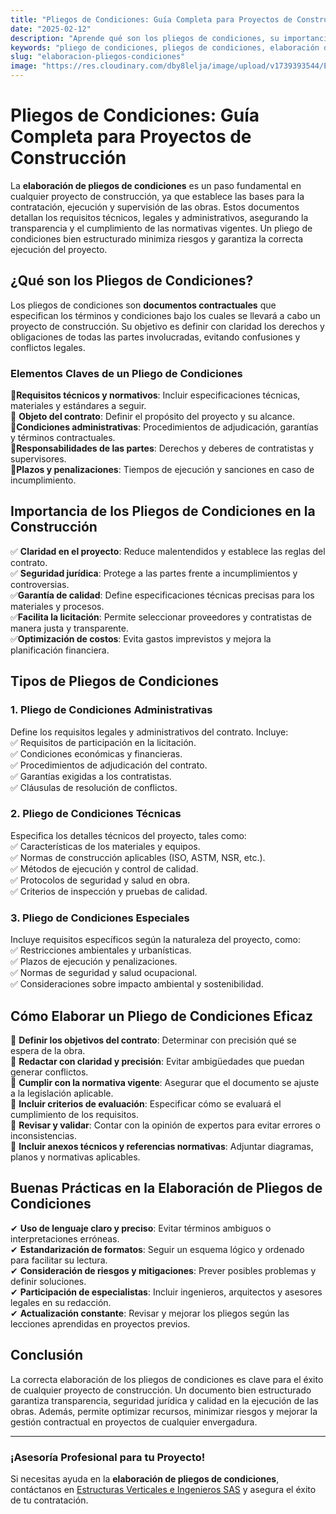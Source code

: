 ```yaml
---
title: "Pliegos de Condiciones: Guía Completa para Proyectos de Construcción"
date: "2025-02-12"
description: "Aprende qué son los pliegos de condiciones, su importancia en proyectos de construcción y cómo elaborarlos correctamente."
keywords: "pliego de condiciones, pliegos de condiciones, elaboración de pliegos, documentos contractuales, especificaciones técnicas, licitaciones, contratación de obras, construcción, pliego de condiciones en Bogotá, pliegos de condiciones en Girardot e Ibagué"
slug: "elaboracion-pliegos-condiciones"
image: "https://res.cloudinary.com/dby8lelja/image/upload/v1739393544/Estructuras%20Verticales%20e%20Ingenieros%20SAS/Imagenes%20Blog/Elaboracion_pliegos_de_condiciones_vn5pok.webp"
---
```


# Pliegos de Condiciones: Guía Completa para Proyectos de Construcción

La **elaboración de pliegos de condiciones** es un paso fundamental en cualquier proyecto de construcción, ya que establece las bases para la contratación, ejecución y supervisión de las obras. Estos documentos detallan los requisitos técnicos, legales y administrativos, asegurando la transparencia y el cumplimiento de las normativas vigentes. Un pliego de condiciones bien estructurado minimiza riesgos y garantiza la correcta ejecución del proyecto.

## ¿Qué son los Pliegos de Condiciones?  

Los pliegos de condiciones son **documentos contractuales** que especifican los términos y condiciones bajo los cuales se llevará a cabo un proyecto de construcción. Su objetivo es definir con claridad los derechos y obligaciones de todas las partes involucradas, evitando confusiones y conflictos legales. 

### Elementos Claves de un Pliego de Condiciones  

🔹**Requisitos técnicos y normativos**: Incluir especificaciones técnicas, materiales y estándares a seguir.  
🔹 **Objeto del contrato**: Definir el propósito del proyecto y su alcance.  
🔹**Condiciones administrativas**: Procedimientos de adjudicación, garantías y términos contractuales.  
🔹**Responsabilidades de las partes**: Derechos y deberes de contratistas y supervisores.  
🔹**Plazos y penalizaciones**: Tiempos de ejecución y sanciones en caso de incumplimiento.  

## Importancia de los Pliegos de Condiciones en la Construcción  

✅ **Claridad en el proyecto**: Reduce malentendidos y establece las reglas del contrato.  
✅ **Seguridad jurídica**: Protege a las partes frente a incumplimientos y controversias.  
✅**Garantía de calidad**: Define especificaciones técnicas precisas para los materiales y procesos.  
✅**Facilita la licitación**: Permite seleccionar proveedores y contratistas de manera justa y transparente.  
✅**Optimización de costos**: Evita gastos imprevistos y mejora la planificación financiera.  

## Tipos de Pliegos de Condiciones  

### 1. Pliego de Condiciones Administrativas  
Define los requisitos legales y administrativos del contrato. Incluye:  
✅ Requisitos de participación en la licitación.  
✅ Condiciones económicas y financieras.  
✅ Procedimientos de adjudicación del contrato.  
✅ Garantías exigidas a los contratistas.  
✅ Cláusulas de resolución de conflictos.  

### 2. Pliego de Condiciones Técnicas  
Especifica los detalles técnicos del proyecto, tales como:  
✅ Características de los materiales y equipos.  
✅ Normas de construcción aplicables (ISO, ASTM, NSR, etc.).  
✅ Métodos de ejecución y control de calidad.  
✅ Protocolos de seguridad y salud en obra.  
✅ Criterios de inspección y pruebas de calidad.  

### 3. Pliego de Condiciones Especiales  
Incluye requisitos específicos según la naturaleza del proyecto, como:  
✅ Restricciones ambientales y urbanísticas.  
✅ Plazos de ejecución y penalizaciones.  
✅ Normas de seguridad y salud ocupacional.  
✅ Consideraciones sobre impacto ambiental y sostenibilidad.  

## Cómo Elaborar un Pliego de Condiciones Eficaz  

📌 **Definir los objetivos del contrato**: Determinar con precisión qué se espera de la obra.  
📌 **Redactar con claridad y precisión**: Evitar ambigüedades que puedan generar conflictos.  
📌 **Cumplir con la normativa vigente**: Asegurar que el documento se ajuste a la legislación aplicable.  
📌 **Incluir criterios de evaluación**: Especificar cómo se evaluará el cumplimiento de los requisitos.  
📌 **Revisar y validar**: Contar con la opinión de expertos para evitar errores o inconsistencias.  
📌 **Incluir anexos técnicos y referencias normativas**: Adjuntar diagramas, planos y normativas aplicables.  

## Buenas Prácticas en la Elaboración de Pliegos de Condiciones  

✔ **Uso de lenguaje claro y preciso**: Evitar términos ambiguos o interpretaciones erróneas.  
✔ **Estandarización de formatos**: Seguir un esquema lógico y ordenado para facilitar su lectura.  
✔ **Consideración de riesgos y mitigaciones**: Prever posibles problemas y definir soluciones.  
✔ **Participación de especialistas**: Incluir ingenieros, arquitectos y asesores legales en su redacción.  
✔ **Actualización constante**: Revisar y mejorar los pliegos según las lecciones aprendidas en proyectos previos.  

## Conclusión  

La correcta elaboración de los pliegos de condiciones es clave para el éxito de cualquier proyecto de construcción. Un documento bien estructurado garantiza transparencia, seguridad jurídica y calidad en la ejecución de las obras. Además, permite optimizar recursos, minimizar riesgos y mejorar la gestión contractual en proyectos de cualquier envergadura. 

---  

### ¡Asesoría Profesional para tu Proyecto!  

Si necesitas ayuda en la **elaboración de pliegos de condiciones**, contáctanos en [Estructuras Verticales e Ingenieros SAS](https://www.estructurasverticales.com/) y asegura el éxito de tu contratación.
